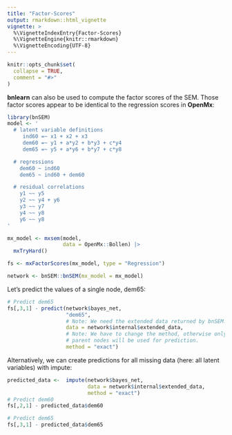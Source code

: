 ```yaml
---
title: "Factor-Scores"
output: rmarkdown::html_vignette
vignette: >
  %\VignetteIndexEntry{Factor-Scores}
  %\VignetteEngine{knitr::rmarkdown}
  %\VignetteEncoding{UTF-8}
---
```


```r
knitr::opts_chunk$set(
  collapse = TRUE,
  comment = "#>"
)
```

**bnlearn** can also be used to compute the factor scores of the SEM. Those
factor scores appear to be identical to the regression scores in **OpenMx**:

```r
library(bnSEM)
model <- '
  # latent variable definitions
     ind60 =~ x1 + x2 + x3
     dem60 =~ y1 + a*y2 + b*y3 + c*y4
     dem65 =~ y5 + a*y6 + b*y7 + c*y8

  # regressions
    dem60 ~ ind60
    dem65 ~ ind60 + dem60

  # residual correlations
    y1 ~~ y5
    y2 ~~ y4 + y6
    y3 ~~ y7
    y4 ~~ y8
    y6 ~~ y8
'

mx_model <- mxsem(model,
                  data = OpenMx::Bollen) |>
  mxTryHard()

fs <- mxFactorScores(mx_model, type = "Regression")

network <- bnSEM::bnSEM(mx_model = mx_model)
```

Let's predict the values of a single node, dem65:
```r
# Predict dem65
fs[,3,1] - predict(network$bayes_net, 
                   "dem65", 
                   # Note: We need the extended data returned by bnSEM.
                   data = network$internal$extended_data,
                   # Note: We have to change the method, otherwise only
                   # parent nodes will be used for prediction.
                   method = "exact")
```

Alternatively, we can create predictions for all missing data (here: all
latent variables) with impute:
```r
predicted_data <-  impute(network$bayes_net, 
                          data = network$internal$extended_data,
                          method = "exact")
# Predict dem60
fs[,2,1] - predicted_data$dem60

# Predict dem65
fs[,3,1] - predicted_data$dem65
```

